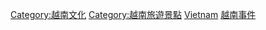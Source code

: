 [[Category:越南文化|Category:越南文化]]
[[Category:越南旅遊景點|Category:越南旅遊景點]]
[[Category:各國娛樂事件|Vietnam]]
[[Category:越南事件|]]
